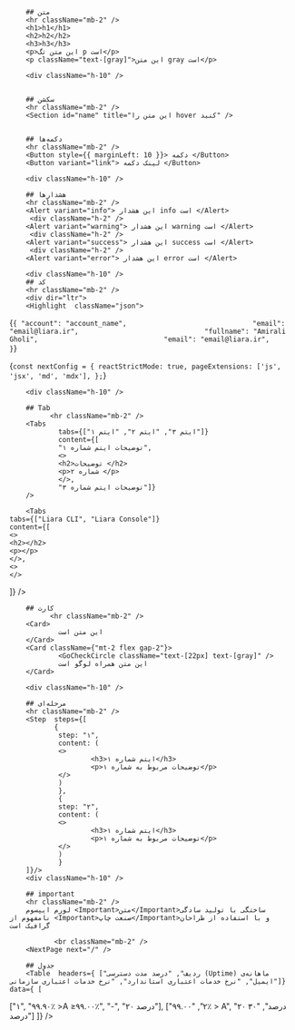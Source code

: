 
<Layout>

        ## متن
        <hr className="mb-2" />
        <h1>h1</h1>
        <h2>h2</h2>
        <h3>h3</h3>
        <p>این متن تگ p است</p>
        <p className="text-[gray]">این متن gray است</p>
  
        <div className="h-10" />


        ## سکشن    
        <hr className="mb-2" />
        <Section id="name" title="این متن را hover کنید" />
        

        ## دکمه‌ها
        <hr className="mb-2" />
        <Button style={{ marginLeft: 10 }}> دکمه </Button>
        <Button variant="link"> لینک دکمه </Button>

        <div className="h-10" />

        ## هشدار‌ها
        <hr className="mb-2" />
        <Alert variant="info"> این هشدار info است </Alert>
         <div className="h-2" />
        <Alert variant="warning"> این هشدار warning است </Alert>
         <div className="h-2" />
        <Alert variant="success"> این هشدار success است </Alert>
         <div className="h-2" />
        <Alert variant="error"> این هشدار error است </Alert>

        <div className="h-10" />
        ## کد
        <hr className="mb-2" />
        <div dir="ltr">
        <Highlight  className="json">
{`{
 "account": "account_name",                              
 "email": "email@liara.ir",                              
 "fullname": "Amirali Gholi",                              
 "email": "email@liara.ir",                              
}`}
        </Highlight>
                <div className="h-2" />
<Highlight  className="js">
{`const nextConfig = {
  reactStrictMode: true,
  pageExtensions: ['js', 'jsx', 'md', 'mdx'],
};`}
</Highlight>
        </div>

        <div className="h-10" />

        ## Tab
              <hr className="mb-2" />
        <Tabs 
                tabs={["ایتم ۳", "ایتم ۲", "ایتم ۱"]} 
                content={[
                "توضیحات ایتم شماره ۱",
                <>
                <h2>توضیحات </h2>
                <p>شماره ۲ </p>
                </>,
                "توضیحات ایتم شماره ۳"]} 
        />

        <Tabs 
    tabs={["Liara CLI", "Liara Console"]} 
    content={[
    <>
    <h2></h2>
    <p></p>
    </>,
    <>
    </>
]} 
/>
        <div className="h-10" />

        ## کارت
              <hr className="mb-2" />
        <Card>
                این متن است
        </Card>
        <Card className={"mt-2 flex gap-2"}>
                <GoCheckCircle className="text-[22px] text-[gray]" />
                این متن همراه لوگو است
        </Card>

        <div className="h-10" />

        ## مرحله‌ای
        <hr className="mb-2" />
        <Step  steps={[
               {
                step: "۱",
                content: (
                <>
                        <h3>ایتم شماره ۱</h3>
                        <p>توضیحات مربوط به شماره ۱</p>
                </>
                )
                },
                {
                step: "۲",
                content: (
                <>
                        <h3>ایتم شماره ۱</h3>
                        <p>توضیحات مربوط به شماره ۱</p>
                </>
                )
                }
        ]}/>
        <div className="h-10" />

        ## important
        <hr className="mb-2" />  
        لورم ایپسوم <Important>متن</Important>ساختگی با تولید سادگی نامفهوم از <Important>صنعت چاپ</Important>و با استفاده از طراحان گرافیک است   
             
               <br className="mb-2" />     
        <NextPage next="/" />

        ## جدول
        <Table  headers={ ["ردیف", "درصد مدت دسترسی (Uptime) ماهانه‌ی ایمیل", "نرخ خدمات اعتباری استاندارد", "نرخ خدمات اعتباری سازمانی"]} data={ [
  ["۱", "۹۹.۹۰٪ >A ≥۹۹.۰۰٪", "-", "۲۰ درصد"],
  ["۲", "۹۹.۰۰٪ > A", "۲۰ درصد", "۳۰ درصد"]
]} />
</Layout>
